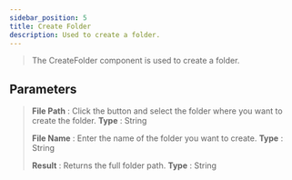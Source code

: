 ```yaml
---
sidebar_position: 5
title: Create Folder
description: Used to create a folder.
---
```

> The CreateFolder component is used to create a folder.

## Parameters

> **File Path** : Click the button and select the folder where you want to create the folder. **Type** : String
>
> **File Name** : Enter the name of the folder you want to create. **Type** : String
>
> **Result** : Returns the full folder path. **Type** : String
